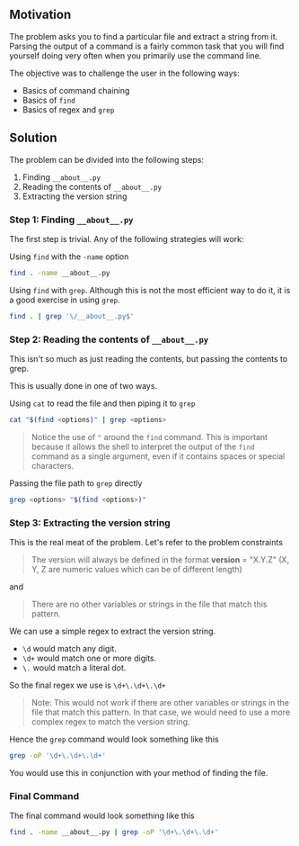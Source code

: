 ## Motivation

The problem asks you to find a particular file and extract a string from it. Parsing the output of a command is a fairly common task that you will find yourself doing very often when you primarily use the command line.

The objective was to challenge the user in the following ways:

- Basics of command chaining
- Basics of `find`
- Basics of regex and `grep`

## Solution

The problem can be divided into the following steps:

1. Finding `__about__.py`
2. Reading the contents of `__about__.py`
3. Extracting the version string

### Step 1: Finding `__about__.py`

The first step is trivial. Any of the following strategies will work:

Using `find` with the `-name` option

```bash
find . -name __about__.py
```

Using `find` with `grep`. Although this is not the most efficient way to do it, it is a good exercise in using `grep`.

```bash
find . | grep '\/__about__.py$'
```

### Step 2: Reading the contents of `__about__.py`

This isn't so much as just reading the contents, but passing the contents to grep.

This is usually done in one of two ways.

Using `cat` to read the file and then piping it to `grep`

```bash
cat "$(find <options)" | grep <options>
```

> Notice the use of `"` around the `find` command. This is important because it allows the shell to interpret the output of the `find` command as a single argument, even if it contains spaces or special characters.

Passing the file path to `grep` directly

```bash
grep <options> "$(find <options>)"
```

### Step 3: Extracting the version string

This is the real meat of the problem. Let's refer to the problem constraints

> The version will always be defined in the format **version** = "X.Y.Z" (X, Y, Z are numeric values which can be of different length)

and

> There are no other variables or strings in the file that match this pattern.

We can use a simple regex to extract the version string.

- `\d` would match any digit.
- `\d+` would match one or more digits.
- `\.` would match a literal dot.

So the final regex we use is `\d+\.\d+\.\d+`

> Note: This would not work if there are other variables or strings in the file that match this pattern. In that case, we would need to use a more complex regex to match the version string.

Hence the `grep` command would look something like this

```bash
grep -oP '\d+\.\d+\.\d+'
```

You would use this in conjunction with your method of finding the file.

### Final Command

The final command would look something like this

```bash
find . -name __about__.py | grep -oP '\d+\.\d+\.\d+'
```
